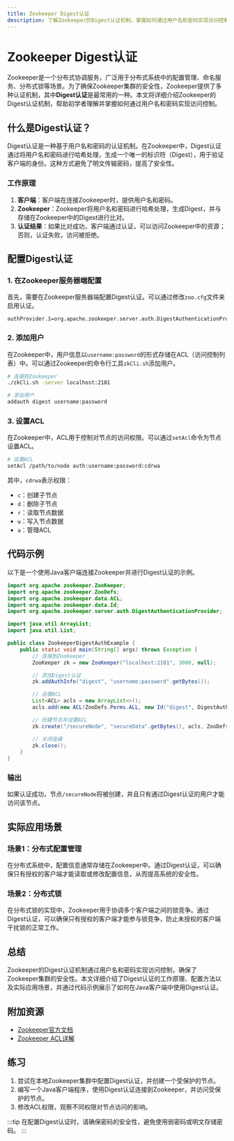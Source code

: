 ```yaml
---
title: Zookeeper Digest认证
description: 了解Zookeeper的Digest认证机制，掌握如何通过用户名和密码实现访问控制。
---
```


# Zookeeper Digest认证

Zookeeper是一个分布式协调服务，广泛用于分布式系统中的配置管理、命名服务、分布式锁等场景。为了确保Zookeeper集群的安全性，Zookeeper提供了多种认证机制，其中**Digest认证**是最常用的一种。本文将详细介绍Zookeeper的Digest认证机制，帮助初学者理解并掌握如何通过用户名和密码实现访问控制。

## 什么是Digest认证？

Digest认证是一种基于用户名和密码的认证机制。在Zookeeper中，Digest认证通过将用户名和密码进行哈希处理，生成一个唯一的标识符（Digest），用于验证客户端的身份。这种方式避免了明文传输密码，提高了安全性。

### 工作原理

1. **客户端**：客户端在连接Zookeeper时，提供用户名和密码。
2. **Zookeeper**：Zookeeper将用户名和密码进行哈希处理，生成Digest，并与存储在Zookeeper中的Digest进行比对。
3. **认证结果**：如果比对成功，客户端通过认证，可以访问Zookeeper中的资源；否则，认证失败，访问被拒绝。

## 配置Digest认证

### 1. 在Zookeeper服务器端配置

首先，需要在Zookeeper服务器端配置Digest认证。可以通过修改`zoo.cfg`文件来启用认证。

```plaintext
authProvider.1=org.apache.zookeeper.server.auth.DigestAuthenticationProvider
```

### 2. 添加用户

在Zookeeper中，用户信息以`username:password`的形式存储在ACL（访问控制列表）中。可以通过Zookeeper的命令行工具`zkCli.sh`添加用户。

```bash
# 连接到Zookeeper
./zkCli.sh -server localhost:2181

# 添加用户
addauth digest username:password
```

### 3. 设置ACL

在Zookeeper中，ACL用于控制对节点的访问权限。可以通过`setAcl`命令为节点设置ACL。

```bash
# 设置ACL
setAcl /path/to/node auth:username:password:cdrwa
```

其中，`cdrwa`表示权限：
- `c`：创建子节点
- `d`：删除子节点
- `r`：读取节点数据
- `w`：写入节点数据
- `a`：管理ACL

## 代码示例

以下是一个使用Java客户端连接Zookeeper并进行Digest认证的示例。

```java
import org.apache.zookeeper.ZooKeeper;
import org.apache.zookeeper.ZooDefs;
import org.apache.zookeeper.data.ACL;
import org.apache.zookeeper.data.Id;
import org.apache.zookeeper.server.auth.DigestAuthenticationProvider;

import java.util.ArrayList;
import java.util.List;

public class ZookeeperDigestAuthExample {
    public static void main(String[] args) throws Exception {
        // 连接到Zookeeper
        ZooKeeper zk = new ZooKeeper("localhost:2181", 3000, null);

        // 添加Digest认证
        zk.addAuthInfo("digest", "username:password".getBytes());

        // 设置ACL
        List<ACL> acls = new ArrayList<>();
        acls.add(new ACL(ZooDefs.Perms.ALL, new Id("digest", DigestAuthenticationProvider.generateDigest("username:password"))));

        // 创建节点并设置ACL
        zk.create("/secureNode", "secureData".getBytes(), acls, ZooDefs.Ids.OPEN_ACL_UNSAFE);

        // 关闭连接
        zk.close();
    }
}
```

### 输出

如果认证成功，节点`/secureNode`将被创建，并且只有通过Digest认证的用户才能访问该节点。

## 实际应用场景

### 场景1：分布式配置管理

在分布式系统中，配置信息通常存储在Zookeeper中。通过Digest认证，可以确保只有授权的客户端才能读取或修改配置信息，从而提高系统的安全性。

### 场景2：分布式锁

在分布式锁的实现中，Zookeeper用于协调多个客户端之间的锁竞争。通过Digest认证，可以确保只有授权的客户端才能参与锁竞争，防止未授权的客户端干扰锁的正常工作。

## 总结

Zookeeper的Digest认证机制通过用户名和密码实现访问控制，确保了Zookeeper集群的安全性。本文详细介绍了Digest认证的工作原理、配置方法以及实际应用场景，并通过代码示例展示了如何在Java客户端中使用Digest认证。

## 附加资源

- [Zookeeper官方文档](https://zookeeper.apache.org/doc/current/zookeeperProgrammers.html#sc_ZooKeeperAccessControl)
- [Zookeeper ACL详解](https://zookeeper.apache.org/doc/current/zookeeperProgrammers.html#sc_ZooKeeperAccessControl)

## 练习

1. 尝试在本地Zookeeper集群中配置Digest认证，并创建一个受保护的节点。
2. 编写一个Java客户端程序，使用Digest认证连接到Zookeeper，并访问受保护的节点。
3. 修改ACL权限，观察不同权限对节点访问的影响。

:::tip
在配置Digest认证时，请确保密码的安全性，避免使用弱密码或明文存储密码。
:::